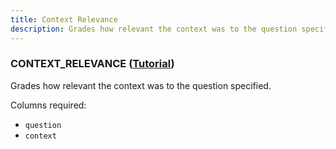 ```yaml
---
title: Context Relevance
description: Grades how relevant the context was to the question specified.
---
```


### CONTEXT_RELEVANCE  ([Tutorial](https://github.com/uptrain-ai/uptrain/blob/main/examples/checks/context_awareness/relevance.ipynb))

Grades how relevant the context was to the question specified.

Columns required:
- `question`
- `context`

